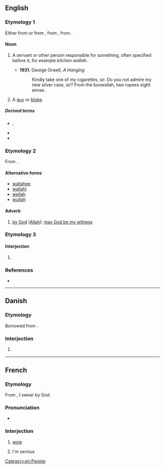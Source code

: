 ==English==

===Etymology 1===
Either from {{etyl|hi|en}} {{m|hi|-वाला||pertaining to|tr=-vālā}} or from {{etyl|hi|en}} {{m|hi|वाला||person in charge|tr=-vālā}}, from {{etyl|sa|en}} {{m|sa|पाल||protector}}, from {{etyl|ine-pro|en}} {{m|ine-pro|*peh₂-||protect}}.

====Noun====
{{en-noun}}

# {{lb|en|India}} A servant or other person responsible for something, often specified before it, for example ''kitchen wallah''.
#* '''1931''', George Orwell, ''A Hanging''
#*: Kindly take one of my cigarettes, sir. Do you not admire my new silver case, sir? From the boxwallah, two rupees eight annas.
# {{lb|en|British|slang}} A [[guy]] or [[bloke]].

=====Derived terms=====
* {{l|en|boxwallah}}, {{l|en|boxwalla}}
* {{l|en|competition wallah}}
* {{l|en|punkahwallah}}

===Etymology 2===
From {{der|en|ar|وَٱللّٰه}}.

====Alternative forms====
* [[wallahee]]
* [[wallahi]]
* [[wellah]]
* [[wullah]]

====Adverb====
{{en-adv|-}}
{{wikipedia|Wallah (Arabic)}}

# {{lb|en|Islam}} [[by God]] ([[Allah]]); [[may God be my witness]] {{non-gloss definition|used in making a solemn oath}}

===Etymology 3===

====Interjection====
{{head|en|interjection}}

# {{misspelling of|en|voilà}}

===References===
* {{R:Websters}}

[[Category:en:People]]

----

==Danish==

===Etymology===
Borrowed from {{bor|da|ar|وَٱللّٰه}}.

===Interjection===
{{da-interj}}

# {{lb|da|slang}} {{ngd|Generic intensifier.}}

----

==French==

===Etymology===
From {{etyl|ar|fr}} {{m|ar|وَٱللّٰه}}, I swear by God.

===Pronunciation===
* {{fr-IPA}}

===Interjection===
{{fr-intj}}

# {{lb|fr|slang}} [[wow]] {{gloss|an expression of surprise}}
# {{lb|fr|slang|Tunisia}} I'm serious